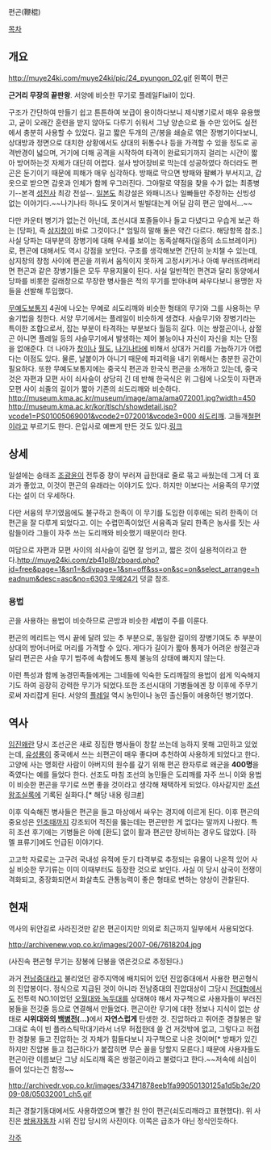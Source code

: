 편곤(鞭棍)

[[목차]]

== 개요 ==
http://muye24ki.com/muye24ki/pic/24_pyungon_02.gif
왼쪽이 편곤

'''근거리 무장의 끝판왕'''. 서양에 비슷한 무기로 플레일Flail이 있다. 

구조가 간단하여 만들기 쉽고 튼튼하여 보급이 용이하다보니 제식병기로서 매우 유용했고, 굳이 오래간 훈련을 받지 않아도 다루기 쉬워서 그냥 양손으로 들 수만 있어도 실전에서 충분히 사용할 수 있었다. 길고 짧은 두개의 곤/봉을 쇄슬로 엮은 장병기이다보니, 상대방과 정면으로 대치한 상황에서도 상대의 뒤통수나 등을 가격할 수 있을 정도로 공격반경이 넓으며, 거기에 더해 공격을 시작하여 타격이 완료되기까지 걸리는 시간이 짧아 방어하는것 자체가 대단히 어렵다. 설사 방어장비로 막는데 성공하였다 하더라도 편곤은 둔기이기 때문에 피해가 매우 심각하다. 방패로 막으면 방패와 팔뼈가 부서지고, 갑옷으로 받으면 갑옷과 인체가 함께 우그러진다. 그야말로 약점을 찾을 수가 없는 최종병기--본격 [[성전사]] 최강 전설--. [[일본도]] 최강설은 와패니즈나 일빠들만 주장하는 신빙성 없는 이야기다.~~나기나타 하나도 못이겨서 빌빌대는게 어딜 감히 편곤 앞에서...~~ 

다만 카운터 병기가 없는건 아닌데, 조선시대 포졸들이나 들고 다녔다고 우습게 보곤 하는 [당파], 즉 [[삼지창]]이 바로 그것이다.[* 엄밀히 말해 둘은 약간 다르다. 해당항목 참조.] 사실 당파는 대부분의 장병기에 대해 우세를 보이는 동족살해자(일종의 소드브레이커)로, 편곤에 대해서도 역시 강점을 보인다. 구조를 생각해보면 간단히 눈치챌 수 있는데, 삼지창의 창첨 사이에 편곤을 끼워서 움직이지 못하게 고정시키거나 아예 부러뜨려버리면 편곤과 같은 장병기들은 모두 무용지물이 된다. 사실 일반적인 편견과 달리 동양에서 당파를 비롯한 갈래창으로 무장한 병사들은 적의 무기를 받아내며 싸우다보니 용맹한 자들을 선발해 투입했다.

[[무예도보통지]] 4권에 나오는 무예로 쇠도리깨와 비슷한 형태의 무기와 그를 사용하는 무술기법을 칭한다. 서양 무기에서는 플레일이 비슷하게 생겼다. 사슬무기와 장병기라는 특이한 조합으로서, 잡는 부분이 타격하는 부분보다 월등히 길다. 이는 쌍절곤이나, 삼절곤 아니면 플레일 등의 사슬무기에서 발생하는 제어 불능이나 자신이 자신을 치는 단점을 없애준다. 더 나아가 [[창]]이나 [[월도]], [[나기나타]]에 비해서 상대가 거리를 가늠하기가 어렵다는 이점도 있다. 물론, 날붙이가 아니기 때문에 파괴력을 내기 위해서는 충분한 공간이 필요하다. 또한 무예도보통지에는 중국식 편곤과 한국식 편곤을 소개하고 있는데, 중국 것은 자편과 모편 사이 쇠사슬이 상당히 긴 데 반해 한국식은 위 그림에 나오듯이 자편과 모편 사이 쇠줄의 길이가 짧아 기존의 쇠도리깨와 비슷하다.
http://museum.kma.ac.kr/museum/image/ama/ama072001.jpg?width=450
[[http://museum.kma.ac.kr/kor/tlsch/showdetail.jsp?vcode1=PS01005069001&vcode2=072001&vcode3=000 쇠도리깨]]. 고들개[[철편]]이라고 부르기도 한다.
은입사로 예쁘게 만든 것도 있다.[http://blog.daum.net/inksarang/16878614 링크]

== 상세 ==
일설에는 송태조 [[조광윤]]이 전투중 창이 부러져 급한대로 줄로 묶고 싸웠는데 그게 더 효과가 좋았고, 이것이 편곤의 유래라는 이야기도 있다. 하지만 이보다는 서융족의 무기였다는 설이 더 우세하다.

다만 서융의 무기였음에도 불구하고 한족이 이 무기를 도입한 이후에는 되려 한족이 더 편곤을 잘 다루게 되었다고. 이는 수렵민족이었던 서융족과 달리 한족은 농사를 짓는 사람들이라 그들이 자주 쓰는 도리깨와 비슷했기 때문이라 한다.

여담으로 자편과 모편 사이의 쇠사슬이 길면 잘 엉키고, 짧은 것이 실용적이라고 한다.[[http://muye24ki.com/zb41pl8/zboard.php?id=free&page=1&sn1=&divpage=1&sn=off&ss=on&sc=on&select_arrange=headnum&desc=asc&no=6303 무예24기]] 덧글 참조.
=== 용법 ===
곤을 사용하는 용법이 비슷하므로 곤방과 비슷한 세법이 주를 이룬다.

편곤의 메리트는 역시 끝에 달려 있는 추 부분으로, 동일한 길이의 장병기여도 추 부분이 상대의 방어너머로 머리를 가격할 수 있다. 게다가 길이가 짧아 통제가 어려운 쌍절곤과 달리 편곤은 사슬 무기 범주에 속함에도 통제 불능의 상태에 빠지지 않는다. 

이런 특성과 함께 농경민족들에게는 그네들에 익숙한 도리깨질의 용법이 쉽게 익숙해지기도 하여 굉장히 강력한 무기가 되었다.또한 조선시대의 기병들에겐 창 이후에 주무기로써 자리잡게 된다. 서양의 [[플레일]] 역시 농민이나 농민 출신들이 애용하던 병기였다.

== 역사 ==
[[임진왜란]] 당시 조선군은 새로 징집한 병사들이 창칼 쓰는데 능하지 못해 고민하고 있었는데, [[유성룡]]이 중국에서 쓰는 쇠편곤이 매우 좋다며 추천하여 사용하게 되었다고 한다. 고양에 사는 명회란 사람이 아버지의 원수를 갚기 위해 편곤 한자루로 왜군을 '''400명'''을 죽였다는 예를 들었다 한다. 선조도 마침 조선의 농민들은 도리깨를 자주 쓰니 이와 용법이 비슷한 편곤을 무기로 쓰면 좋을 것이라고 생각해 채택하게 되었다. 야사같지만 [[조선왕조실록]]에 기록된 실화다.[* 해당 내용 링크[http://sillok.history.go.kr/inspection/insp_king.jsp?tid=kna&pos=0&mTree=0&inResult=0&indextype=1&keyword=%ED%9A%8C%ED%8E%B8 #]]

이후 익숙해진 병사들은 편곤을 들고 마상에서 싸우는 경지에 이르게 된다. 이후 편곤의 중요성은 [[인조]]때까지 강조되어 적진을 뚫는데는 편곤만한 게 없다는 말까지 나왔다. 특히 조선 후기에는 기병들은 아예 [환도] 없이 활과 편곤만 장비하는 경우도 많았다. [하멜 표류기]에도 언급된 이야기다.

고고학 자료로는 고구려 국내성 유적에 둔기 타격부로 추정되는 유물이 나온적 있어 사실 비슷한 무기류는 이미 이때부터도 등장한 것으로 보인다. 사실 이 당시 삼국이 전쟁이 격화되고, 중장화되면서 화살촉도 관통능력이 좋은 형태로 변하는 양상이 관찰된다.

== 현재 ==

역사의 뒤안길로 사라진것만 같은 편곤이지만 의외로 최근까지 일부에서 사용되었다.

http://archivenew.vop.co.kr/images/2007-06/7618204.jpg

(사진속 편곤형 무기는 장봉에 단봉을 엮은것으로 추정된다.)

과거 [[전남중대]]라고 불리었던 광주지역에 배치되어 있던 진압중대에서 사용한 편곤형식의 진압봉이다. 정식으로 지급된 것이 아니라 전남중대의 진압대상이 그당시 [[전대협]]에서도 전투력 NO.1이었던 [[사수대|오월대와 녹두대]]를 상대해야 해서 자구책으로 사용자들이 부러진 봉들을 전깃줄 등으로 연결해서 만들었다. 편곤이란 무기에 대한 정보나 지식이 없는 상태로 '''시위대와의 [[백병전]](…)'''에서 '''자연스럽게''' 탄생한 것. 진압하라고 쥐어준 경찰봉은 말그대로 속이 빈 플라스틱막대기라서  너무 허접한데 쓸 건 저것밖에 없고, 그렇다고 허접한 경찰봉 들고 진압하는 것 자체가 힘들다보니 자구책으로 나온 것이며[* 방패가 있긴 하지만 진압봉 들고 접근하다가 붙잡히면 무슨 꼴을 당할지 모른다.] 때문에 사용자들도 편곤이란 이름보단 그냥 쇠도리깨 혹은 쌍절곤이라고 불렀다고 한다.~~저속에 쇠심이 들어 있다는건 함정~~

http://archivedr.vop.co.kr/images/33471878eeb1fa99050130125a1d5b3e/2009-08/05032001_ch5.gif

최근 경찰기동대에서도 사용하였으며 빨간 원 안이 편곤(쇠도리깨라고 표현했다). 위 사진은 [[쌍용자동차]] 시위 진압 당시의 사진이다. 이쪽은 급조가 아닌 정식인듯하다.

[[각주]]
